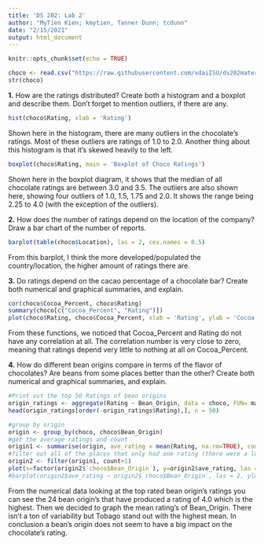 ```yaml
---
title: 'DS 202: Lab 2'
author: "MyTien Kien; kmytien, Tanner Dunn; tcdunn"
date: "2/15/2021"
output: html_document
---
```


```r
knitr::opts_chunk$set(echo = TRUE)
```

```r
choco <- read.csv("https://raw.githubusercontent.com/xdaiISU/ds202materials/master/hwlabs/data/choco.csv") 
str(choco) 
```

**1.** How are the ratings distributed? Create both a histogram and a boxplot and describe them. Don’t forget to mention outliers, if there are any.
```r
hist(choco$Rating, xlab = 'Rating')
```

Shown here in the histogram, there are many outliers in the chocolate's ratings. Most of these outliers are ratings of 1.0 to 2.0. Another thing about this histogram is that it's skewed heavily to the left.

```r
boxplot(choco$Rating, main = 'Boxplot of Choco Ratings')
```

Shown here in the boxplot diagram, it shows that the median of all chocolate ratings are between 3.0 and 3.5. The outliers are also shown here, showing four outliers of 1.0, 1.5, 1.75 and 2.0. It shows the range being 2.25 to 4.0 (with the exception of the outliers).


**2.** How does the number of ratings depend on the location of the company? Draw a bar chart of the number of reports.
```r
barplot(table(choco$Location), las = 2, cex.names = 0.5)
```

From this barplot, I think the more developed/populated the country/location, the higher amount of ratings there are.


**3.** Do ratings depend on the cacao percentage of a chocolate bar? Create both numerical and graphical summaries, and explain.
```r
cor(choco$Cocoa_Percent, choco$Rating)
summary(choco[c("Cocoa_Percent", "Rating")])
plot(choco$Rating, choco$Cocoa_Percent, xlab = 'Rating', ylab = 'Cocoa Percent')
```

From these functions, we noticed that Cocoa_Percent and Rating do not have any correlation at all. The correlation number is very close to zero, meaning that ratings depend very little to nothing at all on Cocoa_Percent.

**4.** How do different bean origins compare in terms of the flavor of chocolates? Are beans from some places better than the other? Create both numerical and graphical summaries, and explain.
```r
#Print out the top 50 Ratings of bean origins
origin_ratings <- aggregate(Rating ~ Bean_Origin, data = choco, FUN= max)
head(origin_ratings[order(-origin_ratings$Rating),], n = 50)

#group by origin
origin <- group_by(choco, choco$Bean_Origin)
#get the average ratings and count
origin1 <- summarise(origin, ave_rating = mean(Rating, na.rm=TRUE), count = n())
#filter out all of the places that only had one rating (there were a lot)
origin2 <- filter(origin1, count>1)
plot(x=factor(origin2$`choco$Bean_Origin`), y=origin2$ave_rating, las = 2, ylab = 'Average Rating', xlab = 'Bean Origin')
#barplot(origin2$ave_rating ~ origin2$`choco$Bean_Origin`, las = 2, ylab = 'Average Rating', xlab = 'Bean Origin')
```

From the numerical data looking at the top rated bean origin's ratings you can see the 24 bean origin's that have
produced a rating of 4.0 which is the highest. Then we decided to graph the mean rating's of Bean_Origin. There isn't a ton of variability but Tobago stand out with the highest mean. In conclusion a bean's origin does not seem to have a big impact on the chocolate's rating. 
